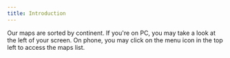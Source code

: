 ---
title: Introduction
---

Our maps are sorted by continent. If you're on PC, you may take a look at the left of your screen. On phone, you may click on the menu icon in the top left to access the maps list.
